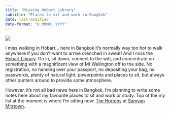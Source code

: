 ```yaml
---
title: "Missing Hobart Library"
subtitle: "Places to sit and work in Bangkok"
date: last-modified
date-format: "D MMMM, YYYY"
---
```



![](images/Hobart_library_April_2024.jpg)

I miss walking in Hobart... here in Bangkok it's normally way too hot to walk anywhere if you don't want to arrive drenched in sweat! And I miss the [Hobart Library](https://libraries.tas.gov.au/locations/hobart-library/). Go in, sit down, connect to the wifi, and concentrate on something with a magnificent view of Mt Wellington off to the side. No registration, no handing over your passport, no depositing your bag, no passwords, plenty of natural light, powerpoints and places to sit, but always other punters around to provide some atmosphere. 

However, it's not all bad news here in Bangkok. I'm planning to write some notes here about my favourite places to sit and work or study. Top of the my list at the moment is where I'm sitting now: [Tim Hortons](https://timhortons.co.th/) at [Samyan Mitrtown](https://www.samyan-mitrtown.com/en/).











